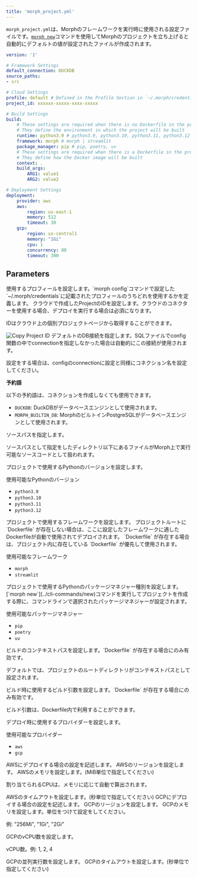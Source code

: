 ```yaml
---
title: 'morph_project.yml'
---
```


`morph_project.yml`は、Morphのフレームワークを実行時に使用される設定ファイルです。[`morph new`](../cli-commands/new)コマンドを使用してMorphのプロジェクトを立ち上げると自動的にデフォルトの値が設定されたファイルが作成されます。

```yaml
version: '1'

# Framework Settings
default_connection: DUCKDB
source_paths:
- src

# Cloud Settings
profile: default # Defined in the Profile Section in `~/.morph/credentials`
project_id: xxxxxx-xxxxx-xxxx-xxxxx

# Build Settings
build:
    # These settings are required when there is no Dockerfile in the project root.
    # They define the environment in which the project will be built
    runtime: python3.9 # python3.9, python3.10, python3.11, python3.12
    framework: morph # morph | streamlit
    package_manager: pip # pip, poetry, uv
    # These settings are required when there is a Dockerfile in the project root.
    # They define how the Docker image will be built
    context: .
    build_args:
        ARG1: value1
        ARG2: value2

# Deployment Settings
deployment:
    provider: aws
    aws:
        region: us-east-1
        memory: 512
        timeout: 30
    gcp:
        region: us-central1
        memory: "1Gi"
        cpu: 1
        concurrency: 80
        timeout: 300
```

## Parameters

<ParamField body="profile" type="string" default="default">
使用するプロフィールを設定します。`morph config`コマンドで設定した`~/.morph/credentials`に記載されたプロフィールのうちどれを使用するかを定義します。
</ParamField>

<ParamField body="project_id" type="string" default="null">
クラウドで作成したProjectのIDを設定します。クラウドのコネクターを使用する場合、デプロイを実行する場合は必須になります。

IDはクラウド上の個別プロジェクトページから取得することができます。

<img src="/assets/images/reference/framework/copy-project-id.png" alt="Copy Project ID" />
</ParamField>

<ParamField body="default_connection" type="string" default="DUCKDB">
デフォルトのDB接続を指定します。SQLファイルでconfig関数の中でconnectionを指定しなかった場合は自動的にこの接続が使用されます。

設定をする場合は、configのconnectionに設定と同様にコネクション名を設定してください。

**予約語**

以下の予約語は、コネクションを作成しなくても使用できます。

- `DUCKDB`: DuckDBがデータベースエンジンとして使用されます。
- `MORPH_BUILTIN_DB`: MorphのビルトインPostgreSQLがデータベースエンジンとして使用されます。

</ParamField>

<ParamField body="source_paths" type="string" default="src">
ソースパスを指定します。

ソースパスとして指定をしたディレクトリ以下にあるファイルがMorph上で実行可能なソースコードとして扱われます。
</ParamField>

<ParamField body="build.runtime" type="string" default="python3.9">
プロジェクトで使用するPythonのバージョンを設定します。

使用可能なPythonのバージョン
- `python3.9`
- `python3.10`
- `python3.11`
- `python3.12`
</ParamField>

<ParamField body="build.framework" type="string" default="morph">
プロジェクトで使用するフレームワークを設定します。
プロジェクトルートに `Dockerfile` が存在しない場合は、ここに設定したフレームワークに適したDockerfileが自動で使用されてデプロイされます。
`Dockerfile` が存在する場合は、プロジェクト内に存在している `Dockerfile` が優先して使用されます。

使用可能なフレームワーク
- `morph`
- `streamlit`
</ParamField>

<ParamField body="build.package_manager" type="string" default="pip">
プロジェクトで使用するPythonのパッケージマネジャー種別を設定します。<br/>
[`morph new`](../cli-commands/new)コマンドを実行してプロジェクトを作成する際に、コマンドラインで選択されたパッケージマネジャーが設定されます。

使用可能なパッケージマネジャー
- `pip`
- `poetry`
- `uv`
</ParamField>

<ParamField body="build.context" type="string" default=".">
ビルドのコンテキストパスを設定します。`Dockerfile` が存在する場合にのみ有効です。

デフォルトでは、プロジェクトのルートディレクトリがコンテキストパスとして設定されます。
</ParamField>

<ParamField body="build.build_args" type="object">
ビルド時に使用するビルド引数を設定します。`Dockerfile` が存在する場合にのみ有効です。

ビルド引数は、Dockerfile内で利用することができます。
</ParamField>

<ParamField body="deployment.provider" type="string" default="aws">
デプロイ時に使用するプロバイダーを設定します。

使用可能なプロバイダー
- `aws`
- `gcp`
</ParamField>

<ParamField body="deployment.aws" type="object">
AWSにデプロイする場合の設定を記述します。

</ParamField>

<ParamField body="deployment.aws.region" type="string" default="us-east-1">
AWSのリージョンを設定します。

</ParamField>

<ParamField body="deployment.aws.memory" type="number" default="512">
AWSのメモリを設定します。(MiB単位で指定してください)

割り当てられるCPUは、メモリに応じて自動で算出されます。
</ParamField>

<ParamField body="deployment.aws.timeout" type="number" default="30">
AWSのタイムアウトを設定します。(秒単位で指定してください)
</ParamField>

<ParamField body="deployment.gcp" type="object">
GCPにデプロイする場合の設定を記述します。
</ParamField>

<ParamField body="deployment.gcp.region" type="string" default="us-central1">
GCPのリージョンを設定します。
</ParamField>

<ParamField body="deployment.gcp.memory" type="number" default="1024">
GCPのメモリを設定します。単位をつけて設定をしてください。

例: "256Mi", "1Gi", "2Gi"
</ParamField>

<ParamField body="deployment.gcp.cpu" type="number" default="1">
GCPのvCPU数を設定します。

vCPU数。例: 1, 2, 4
</ParamField>

<ParamField body="deployment.gcp.concurrency" type="number" default="80">
GCPの並列実行数を設定します。
</ParamField>

<ParamField body="deployment.gcp.timeout" type="number" default="300">
GCPのタイムアウトを設定します。(秒単位で指定してください)
</ParamField>